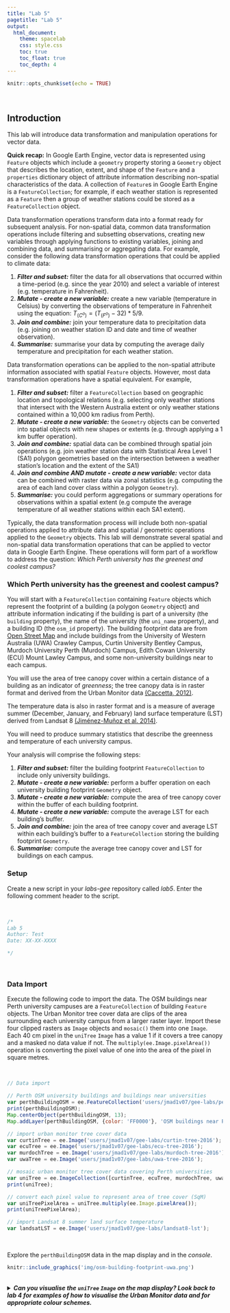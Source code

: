 ```yaml
---
title: "Lab 5"
pagetitle: "Lab 5"
output:
  html_document:
    theme: spacelab
    css: style.css
    toc: true
    toc_float: true
    toc_depth: 4
---
```


```r
knitr::opts_chunk$set(echo = TRUE)
```

<br>

## Introduction

This lab will introduce data transformation and manipulation operations for vector data. 

<div class="well well-sm">

<b>Quick recap:</b> In Google Earth Engine, vector data is represented using `Feature` objects which include a `geometry` property storing a `Geometry` object that describes the location, extent, and shape of the `Feature` and a `properties` dictionary object of attribute information describing non-spatial characteristics of the data. A collection of `Feature`s in Google Earth Engine is a `FeatureCollection`; for example, if each weather station is represented as a `Feature` then a group of weather stations could be stored as a `FeatureCollection` object. 

</div>

Data transformation operations transform data into a format ready for subsequent analysis. For non-spatial data, common data transformation operations include filtering and subsetting observations, creating new variables through applying functions to existing variables, joining and combining data, and summarising or aggregating data. For example, consider the following data transformation operations that could be applied to climate data: 

<div class="well well-sm">

1. *<b>Filter and subset:</b>* filter the data for all observations that occurred within a time-period (e.g. since the year 2010) and select a variable of interest (e.g. temperature in Fahrenheit). 
2. *<b>Mutate - create a new variable:</b>* create a new variable (temperature in Celsius) by converting the observations of temperature in Fahrenheit using the equation: $T_{(C^{o})} = (T_{(F^{o})} - 32) * 5/9$. 
3. *<b>Join and combine:</b>*  join your temperature data to precipitation data (e.g. joining on weather station ID and date and time of weather observation). 
4. *<b>Summarise:</b>* summarise your data by computing the average daily temperature and precipitation for each weather station.

</div>

Data transformation operations can be applied to the non-spatial attribute information associated with spatial `Feature` objects. However, most data transformation operations have a spatial equivalent. For example,

<div class="well well-sm">

1. *<b>Filter and subset:</b>* filter a `FeatureCollection` based on geographic location and topological relations (e.g. selecting only weather stations that intersect with the Western Australia extent or only weather stations contained within a 10,000 km radius from Perth).
2. *<b>Mutate - create a new variable:</b>* the `Geometry` objects can be converted into spatial objects with new shapes or extents (e.g. through applying a 1 km buffer operation). 
3. *<b>Join and combine:</b>* spatial data can be combined through spatial join operations (e.g. join weather station data with Statistical Area Level 1 (SA1) polygon geometries based on the intersection between a weather station's location and the extent of the SA1)
3. *<b>Join and combine AND mutate - create a new variable:</b>* vector data can be combined with raster data via zonal statistics (e.g. computing the area of each land cover class within a polygon `Geometry`). 
4. *<b>Summarise:</b>* you could perform aggregations or summary operations for observations within a spatial extent (e.g compute the average temperature of all weather stations within each SA1 extent).  

</div>

Typically, the data transformation process will include both non-spatial operations applied to attribute data and spatial / geometric operations applied to the `Geometry` objects. This lab will demonstrate several spatial and non-spatial data transformation operations that can be applied to vector data in Google Earth Engine. These operations will form part of a workflow to address the question: *Which Perth university has the greenest and coolest campus?*

### Which Perth university has the greenest and coolest campus?

You will start with a `FeatureCollection` containing `Feature` objects which represent the footprint of a building (a polygon `Geometry` object) and attribute information indicating if the building is part of a university (the `building` property), the name of the university (the `uni_name` property), and a building ID (the `osm_id` property). The building footprint data are from <a href="https://wiki.openstreetmap.org/wiki/API_v0.6" target="_blank">Open Street Map</a>  and include buildings from the University of Western Australia (UWA) Crawley Campus, Curtin University Bentley Campus, Murdoch University Perth (Murdoch) Campus, Edith Cowan University (ECU) Mount Lawley Campus, and some non-university buildings near to each campus. 

You will use the area of tree canopy cover within a certain distance of a building as an indicator of *greenness*; the tree canopy data is in raster format and derived from the Urban Monitor data <a href="https://urbanmonitor-beta.landgate.wa.gov.au/content/app/urban-monitor-metadata-final-report.pdf" target="_blank">(Caccetta, 2012)</a>.  

The temperature data is also in raster format and is a measure of average summer (December, January, and February) land surface temperature (LST) derived from Landsat 8 <a href="https://ieeexplore.ieee.org/document/6784508" target="_blank">(Jiménez-Muñoz et al. 2014)</a>. 

You will need to produce summary statistics that describe the greenness and temperature of each university campus.  

Your analysis will comprise the following steps:

<div class="well well-sm">

1. *<b>Filter and subset:</b>* filter the building footprint `FeatureCollection` to include only university buildings.
2. *<b>Mutate - create a new variable:</b>* perform a buffer operation on each university building footprint `Geometry` object. 
3. *<b>Mutate - create a new variable:</b>* compute the area of tree canopy cover within the buffer of each building footprint. 
4. *<b>Mutate - create a new variable:</b>* compute the average LST for each building's buffer. 
5. *<b>Join and combine:</b>* join the area of tree canopy cover and average LST within each building's buffer to a `FeatureCollection` storing the building footprint `Geometry`. 
6. *<b>Summarise:</b>* compute the average tree canopy cover and LST for buildings on each campus. 

</div>

### Setup

Create a new script in your *labs-gee* repository called *lab5*. Enter the following comment header to the script. 

<br>

```js
/*
Lab 5
Author: Test
Date: XX-XX-XXXX

*/

```

<br>

### Data Import

Execute the following code to import the data. The OSM buildings near Perth university campuses are a `FeatureCollection` of building `Feature` objects. The Urban Monitor tree cover data are clips of the area surrounding each university campus from a larger raster layer. Import these four clipped rasters as `Image` objects and `mosaic()` them into one `Image`. Each 40 cm pixel in the `uniTree` `Image` has a value 1 if it covers a tree canopy and a masked no data value if not. The `multiply(ee.Image.pixelArea())` operation is converting the pixel value of one into the area of the pixel in square metres.   

<br>

```js
// Data import

// Perth OSM university buildings and buildings near universities
var perthBuildingOSM = ee.FeatureCollection('users/jmad1v07/gee-labs/perth-uni-osm');
print(perthBuildingOSM);
Map.centerObject(perthBuildingOSM, 13);
Map.addLayer(perthBuildingOSM, {color: 'FF0000'}, 'OSM buildings near Perth university campuses');

// import urban monitor tree cover data
var curtinTree = ee.Image('users/jmad1v07/gee-labs/curtin-tree-2016');
var ecuTree = ee.Image('users/jmad1v07/gee-labs/ecu-tree-2016');
var murdochTree = ee.Image('users/jmad1v07/gee-labs/murdoch-tree-2016');
var uwaTree = ee.Image('users/jmad1v07/gee-labs/uwa-tree-2016');

// mosaic urban monitor tree cover data covering Perth universities
var uniTree = ee.ImageCollection([curtinTree, ecuTree, murdochTree, uwaTree]).mosaic();
print(uniTree);

// convert each pixel value to represent area of tree cover (SqM)
var uniTreePixelArea = uniTree.multiply(ee.Image.pixelArea());
print(uniTreePixelArea);

// import Landsat 8 summer land surface temperature
var landsatLST = ee.Image('users/jmad1v07/gee-labs/landsat8-lst');

```

<br>

Explore the `perthBuildingOSM` data in the map display and in the *console*. 

```r
knitr::include_graphics('img/osm-building-footprint-uwa.png')

```

<br>
<details>
  <summary><b>*Can you visualise the `uniTree` `Image` on the map display? Look back to lab 4 for examples of how to visualise the Urban Monitor data and for appropriate colour schemes.*</b></summary>
  <p>
  <br>
  ```js
// UM uni tree
Map.addLayer(uniTree, {min: 0, max: 1, palette:['#009900']}, 'UM Tree');

``` 
  </p>
</details>
<br>

<hr>
<br>

## Filter

Filtering subsets observations from your data based on their values <a href="https://r4ds.had.co.nz" target="_blank">(Wickham and Grolemund, 2017)</a>. In Google Earth Engine, comparison operators (e.g equals to `eq`, not equals to `neq`, less than `lt`, greater than `gt`) are used to filter observations based on attribute values. 

There are a range of in-built convenience `filter()` functions in Google Earth Engine that you can use for common filtering operations; for example, the following code snippet from [Lab 4a](lab-4.html) demonstrates the use of the in-built `filterDate()` function to filter a Landsat 8 `ImageCollection` using `Image` capture dates recorded in the metadata `properties` object. 

<br>

```js
// Landsat 8 Image Collection
var l8ImColl = ee.ImageCollection('LANDSAT/LC08/C01/T1_SR');

// Filter Image Collection for 2018
var l8ImColl = l8ImColl
  .filterBounds(ee.Geometry.Point(115.81237940701908,-31.9783567043356))
  .filterDate('2018-01-01', '2018-12-31');
print(l8ImColl); 
```

<br>

<details>
  <summary><b>*Change the date range to see how many `Image`s are returned if you expand the date range to include 2017?*</b></summary>
  <p>
  <br>
  88 `Image`s
  
  ```js
// Filter Image Collection for 2018
var l8ImColl2017_2018 = l8ImColl
  .filterBounds(ee.Geometry.Point(115.81237940701908,-31.9783567043356))
  .filterDate('2017-01-01', '2018-12-31');
print(l8ImColl2017_2018); 
```
  </p>
</details>
<br>

<details>
  <summary><b>*What spatial filtering operation are you applying to the Landsat 8 `ImageCollection`?*</b></summary>
  <p>
  <br>
  This filter returns all `Image`s from the Landsat 8 image collection whose extent intersects with the point `Geometry` object passed into the `filterBounds()` function.
  
  `filterBounds(ee.Geometry.Point(115.81237940701908,-31.9783567043356))`
  </p>
</details>
<br>

You will often want filter data using attributes for which there are not in-built functions. Google Earth Engine allows you to specify custom `filter()` functions. The following code snippet demonstrates how to create your own filter to subset `Feature`s in the `perthBuildingOSM` `FeatureCollection` whose `building` property value is `'university'`. If you execute the following code snippet and inspect the filtered `FeatureCollection` in the *console* and the cyan building footprints on the map display you should see that `perthUniBuildingOSM` contains fewer `Feature`s than `perthBuildingOSM`. 

<br>

```js
// Filter OSM data to keep only university buildings
var perthUniBuildingOSM = perthBuildingOSM.filter(ee.Filter.eq('building', 'university'));
print('Uni Buildings:', perthUniBuildingOSM);
Map.addLayer(perthUniBuildingOSM, {color: '000000'}, 'OSM university buildings');

```

<br>

Let's quickly unpack the `filter()` function. The `filter()` function takes an `ee.Filter.eq(name, value)` object as an argument. The `ee.Filter.eq()` object is constructed by specifying a name and value which correspond to the name of the property and a value that property should take for a filter's comparison operation to evaluate to true. You will also note that the `ee.Filter.eq()` object is prefixed with `ee`. This indicates that you will be applying the filter's comparison operation to objects that are located on Google servers. 

<br>
<details>
  <summary><b>*Look at the filter documentation on the <a href="https://developers.google.com/earth-engine/apidocs/ee-filter" target="_blank">Google Earth Engine documentation website</a>. Which filter would you use to return non-university building `Feature`s from `perthBuildingOSM`*</b></summary>
  <p>
  <br>
  `ee.Filter.neq()` <a href="https://developers.google.com/earth-engine/apidocs/ee-filter-neq" target="_blank">ee.Filter.neq("building", "university")</a>.
  </p>
</details>
<br>

<hr>
<br>

## Buffer

To compute the area of tree cover or average LST near each university building you need to define the area which corresponds to a building's surrounding neighbourhood. You can compute this area by applying a geometric `buffer()` operation to each building `Feature`'s `Geometry` object. 

The buffer operation is a unary geometric operation; it is a unary geometric operation as it is applied to just one geometric object. Along with the buffer operation, examples of unary operations include computing the centroid of a polygon object, simplifying geometries, or shifting or rescaling a geometry <a href="https://geocompr.robinlovelace.net/geometric-operations.html" target="_blank">(Lovelace et al. 2020)</a>. In contrast, binary geometry operations modify a geometry based upon another; for example, clipping one geometry using the extent using the extent of another. 

Applying a buffer to a geometry returns a polygon encompassing the area within a specified distance of the input geometry; for example, applying a 1 km buffer to a point object would return a circular polygon with a 1 km radius surrounding the point. In Google Earth Engine the `buffer()` operation can be applied to `Geometry` objects and returns a buffer polygon `Geometry` object. The `buffer()` function in Google Earth Engine has a distance parameter which is a number specifying the size of the buffer to compute (in metres unless otherwise specified). 

Here, you will compute each building's surrounding neighbourhood using a 50 m buffer. The following code snippet creates a function that computes a 50 m buffer for a `Geometry` object. Let's quickly recap how user-defined functions are created in Google Earth Engine. 

1. *function name:* first, you have given the function an informative name that describes what it does; `bufferFunc` clearly indicates this function will compute a buffer. 
2. *parameters:* the function parameters are enclosed within parentheses `(feature)` following the function declaration. This function takes in a single parameter `feature` which is passed onto the operations enclosed in `{}`. 
3. *function operations:* the operation enclosed within this function computes the 50 m buffer for the `feature` passed into the function. 
4. *return:* this function `return`s a `Feature` object containing the 50 m buffered polygon surrounding the `Feature` passed into the function.

<br>

```js
// This function computes a 50 m buffer around each university building footprint
var bufferFunc = function(feature) {
  return feature.buffer(50);
};

```

<br>

You have created a function that will compute the 50 m buffer. Next, you need to apply this function to each university building. You do this by `map`ping the function over each `Feature` in the `perthUniBuildingOSM` `FeatureCollection`. You can think of this as a "for each" operation; for each `Feature` in the `FeatureCollection` compute this function and return the result. 

The concept of mapping a function over elements in a collection can be represented graphically:

<br>

```r
knitr::include_graphics("img/function-map.png")

```

<br>

You can think of each of the orange boxes as being an element in a collection and `f` is a function that can be applied to each element. Here, `f` is `bufferFunc()`. Mapping the function `f` over each element in the collection returns a collection where each element is the return value from passing an input element into `f` as an argument. 

<br>

<div class="well well-sm">
<center>
`buildingFootprint` &rarr; <b>`bufferFunc(50)`</b> &rarr; `bufferedBuildingFootprint`<br>
&darr;<br>
`buildingFootprint` &rarr; <b>`bufferFunc(50)`</b> &rarr; `bufferedBuildingFootprint`<br>
&darr;<br>
`buildingFootprint` &rarr; <b>`bufferFunc(50)`</b> &rarr; `bufferedBuildingFootprint`<br>
&darr;<br>
`buildingFootprint` &rarr; <b>`bufferFunc(50)`</b> &rarr; `bufferedBuildingFootprint`<br>
</center>
</div>

<br>

*To avoid confusion, map here refers to the mathematical meaning of an "an operation that associates each element of a given set with one or more elements of a second set" and NOT representing objects in space <a href="https://adv-r.hadley.nz/index.html" target="_blank">(Wickham, 2020)</a>.*

If you execute the following code snippet you will map the buffer function `bufferFunc` over each `Feature` representing a university building in the `FeatureCollection` `perthUniBuildingOSM` and return a `FeatureCollection` stored in the variable `perthUniBuildingOSMBuffer`. Each `Feature` in `perthUniBuildingOSMBuffer` should contain a `Geometry` polygon object representing a 50 m buffer around a building. 

<br>

```js
// map buffer function over university buildings feature collection
var perthUniBuildingOSMBuffer = perthUniBuildingOSM.map(bufferFunc);
Map.addLayer(perthUniBuildingOSMBuffer, {color: '33FF00'}, 'Uni building 50 m buffer');

```

<br> 

```r
knitr::include_graphics("img/buffer-curtin.png")

```

<hr>
<br>

## Zonal Statistics 

You need to compute the area of tree cover and average LST surrounding each university building. You can use your buffered polygon `Geometry` objects to represent the area surrounding a building. Tree cover and LST data are in raster format. Zonal operations can be used to summarise the raster tree cover or LST values that intersect with a building's buffer. 

Data aggregation and summaries are computed in Google Earth Engine using reducer objects of the `ee.Reducer` class; again, the `ee` prefix indicates that these reducer functions are executed on Google servers. You can find an overview of reducer functions in Google Earth Engine <a href="https://developers.google.com/earth-engine/guides/reducers_intro" target="_blank">here</a>. Reducers aggregate data over space, time, or another dimension in attribute data using an aggregation or summary function (e.g. mean, max, min, sum, standard deviation). 

You the pass values for the pixels that intersect with a building's buffer into a reducer function. There are `reduceRegion()` and `reduceRegions()` functions that can be used to summarise raster values that intersect with a specified region (i.e. a building's buffer); these functions return one summary value per region. A schematic illustrating a reducer function for a region is depicted below.

<br> 

```r
knitr::include_graphics("img/Reduce_region_diagram.png")

```

<br>

The following code snippet applies the `reduceRegions()` function to the `umTreePixelArea` `Image` where each pixel value is the area of tree cover in square metres. If you look at the arguments to `reduceRegions()` you will see that the regions over which raster values are summarised are taken from the `perthUniBuildingOSMBuffer` `FeatureCollection`, a sum reducer function was use to summarise the raster values, and the summary operation was performed on raster data with a spatial resolution of 0.4 metres. 

The result of the `reduceRegions()` function is a `FeatureCollection` with the same number of `Features` as the input `FeatureCollection` but with a name:value pair in the `properties` object which contains the result of the summary of raster values within that region.

<br>

```js
// Zonal stats: reduceRegions to sum tree cover within a building's buffer
var perthUniBuildingTree = uniTreePixelArea.reduceRegions({
  collection: perthUniBuildingOSMBuffer,
  reducer: ee.Reducer.sum(),
  scale: 0.4,
});

// helper function to give result of reduceRegions an informative name
perthUniBuildingTree = perthUniBuildingTree.map(function(feature){
  return ee.Feature(feature.geometry(), { 
    building: feature.get('building'),
    osm_id: feature.get('osm_id'),
    uni_name: feature.get('uni_name'),
    treeAreaSqM: feature.get('sum')
  });
});

print('zonal stats - tree area:', perthUniBuildingTree);

```

<br> 

You can perform a similar `reduceRegions()` operation to compute average LST surrounding each university building. Inspect the results of the `reduceRegions()` in the *console*. 

<br>

```js
// Zonal stats: reduceRegions to average LST within a building's buffer
var perthUniBuildingLST = landsatLST.reduceRegions({
  collection: perthUniBuildingOSMBuffer,
  reducer: ee.Reducer.mean(),
  scale: 0.4,
});

// helper function to give result of reduceRegions an informative name
perthUniBuildingLST = perthUniBuildingLST.map(function(feature){
  return ee.Feature(feature.geometry(), { 
    building: feature.get('building'),
    osm_id: feature.get('osm_id'),
    uni_name: feature.get('uni_name'),
    lstK: feature.get('mean')
  });
});

print('zonal stats - ave. LST:', perthUniBuildingLST);

```

<br>

<br>
<details>
  <summary><b>*What is different about the reducer used to compute average LST for a building's buffer?*</b></summary>
  <p>
  <br>
  Instead of using a sum reducer which sums all the raster values that intersect with the region a mean reducer was used which computes the average of all raster values that intersect with a region - `ee.Reducer.mean()`.
  </p>
</details>
<br>

<hr>
<br>

## Join

You now have four `FeatureCollection`s that contain information about university buildings:

<div class="well well-sm">

* `perthUniBuildingOSM`: the `Geometry` objects for university building footprints.
* `perthUniBuildingOSMBuffer`: the `Geometry` objects for each university building's polygon buffer.
* `perthUniBuildingTree`: `Geometry` objects for each university building's polygon buffer and a `properties` dictionary with the area of tree cover within each buffer.
* `perthUniBuildingLST`: `Geometry` objects for each university building's polygon buffer and a `properties` dictionary with the average LST within each buffer.

</div>

You need to combine these `FeatureCollection`s into one data set without duplicating common `Geometry` objects or name:value pairs of attributes (e.g. the buffer `Geometry` objects will be common for `perthUniBuildingOSMBuffer`, `perthUniBuildingTree`, `perthUniBuildingLST`). 

You can use join operations to combine elements in a `FeatureCollection` through matching observations based on a common variable in both data sets (if you are familiar with relational database management systems this common variable(s) is often called a key - in Google Earth Engine these variables are called `leftField` and `rightField`). In Google Earth Engine what constitutes a match, between observations in two data sets, is determined by an `ee.Filter()` object; an `ee.Filter.eq()` object would join the attributes for two `Feature`s if their values for the specified `leftField` and `rightField` are equivalent. The graphic below illustrates the concept of joining two data sets based upon matching values in a common variable.

<br>

```r
knitr::include_graphics("img/inner-join.png")

```

<br>

The first step is to specify an `ee.Filter.equals()` object that will match values in a common field between two `Feature` objects. You can use the `osm_id` property which uniquely identifies a building object to match common buildings across `FeatureCollection`s. 

<br>

```js
// Use an equals filter to specify how the collections match.
var osmFilter = ee.Filter.equals({
  leftField: 'osm_id',
  rightField: 'osm_id'
});

```

<br>

Next, you need to specify the type of join to apply. Here, you will use an inner join which keeps all attributes from both `FeatureCollection`s being joined where there are matching observations for the joining field `osm_id`. 

<br>

```js
// Define the join.
var innerJoin = ee.Join.inner('primary', 'secondary');

// Apply the join.
var lstTreeJoin = innerJoin.apply(perthUniBuildingTree, perthUniBuildingLST, osmFilter);
print('joined:', lstTreeJoin);

```

<br>

The matching `Feature`s from `perthUniBuildingTree` and `perthUniBuildingLST` are stored in a `primary` and `secondary` dictionary object of the output from the join. Execute the following helper function to add the name:value pairs in `secondary` to the `properties` in the `primary` dictionary. This puts all your name:value pairs in one `properties` dictionary and makes it easy for you to query, summarise, and visualise this data. You can inspect the tidied `FeatureCollection` in the *console* to see the output from this function. 

*Not necessary, but it might be a good activity to consolidate understanding: work through the function in the below code snippet and describe what each line is doing. Things to focus on are what operations are being performed, on what, what is the output from an operation, and where is the output stored.* 

<br>

```js
// tidy up properties of output from join
lstTreeJoin = lstTreeJoin.map(function(feature) {
  var f1 = ee.Feature(feature.get('primary'));
  var f2 = ee.Feature(feature.get('secondary'));
  return f1.set(f2.toDictionary());
});

print('joined and tidied:', lstTreeJoin);

```

<br>

<hr>
<br>

## Descriptive Statistics

You have now transformed your raw data (open street map buildings near Perth university campuses, a raster layer of tree cover, and a raster layer of LST) into a format where you can answer the question at the beginning of the lab: *Which Perth university has the greenest and coolest campus?*

Your `FeatureCollection`, `lstTreeJoin`, should contain 215 `Feature`s with each `Feature` comprising a `Geometry` object and a dictionary of `properties`: `building`, `osm_id`, `uni_name`, `lstK`, and `treeAreaSqM`. One approach to addressing the question is to perform a *group by* and *summarise* operation. Group your data by the `uni_name` property and compute summary statistics for all observations within each group. Comparing the summary statistics between groups would indicate which university campus has buildings that are surrounded by more trees and cooler temperatures. 

You have already used <a href="https://developers.google.com/earth-engine/guides/reducers_intro" target="_blank">reducers</a> in Google Earth Engine to aggregate values across space, time, or other dimensions. There are other useful reducer functions: <a href="https://developers.google.com/earth-engine/guides/reducers_reduce_columns" target=_blank">`reduceColumns()`</a> aggregates values in `FeatureCollection` `properties` and a <a href="https://developers.google.com/earth-engine/guides/reducers_grouping" target="_blank">`reducer.group()`</a> applies summary operations to groups of observations. 

The following code snippet demonstrates how to apply `reduceColumns()` to the `FeatureCollection` `lstTreeJoin`. Let's go through this snippet line by line:

The `reduceColumns()` function has a:

* `selectors` parameter which is a list of `properties` that the reducer will group by and summarise values for.
* a `reducer` parameter which specifies the type of reducer function that will be applied to the `properties` specified in the `selectors` argument. 
* pass a mean reducer `ee.Reducer.mean()` as the reducer argument into `reduceColumns()` indicating you want to aggregate values using the mean function. 
* specify `repeat(2)` to apply this reducer twice (one reducer for `'treeAreaSqM'` and one reducer for `'lstK'`). 
* use `.group({.......})` to define how to group `Feature`s in your `FeatureCollection` before reducing their values. `groupField` specifies the grouping property in `selectors` (index location 2 corresponds to the third element in the list - `uni_name`). `groupName` is the name of the property for the grouping variable in the output.

<br>

```js
// group by and summarise tree area and LST within each university campus
var campusSummaryStats = lstTreeJoin.reduceColumns({
    selectors: ['treeAreaSqM', 'lstK', 'uni_name'],
    reducer: ee.Reducer.mean().repeat(2).group({
      groupField: 2,
      groupName: 'uni_name'
    })
});

print(campusSummaryStats);

```

<br>

If you inspect the `print()` of `campusSummaryStats` in the *console* you will see that it returned a dictionary object which contains a list of dictionary objects. This is an unfriendly data structure for storing and querying the data it contains. 

<br>

```r
knitr::include_graphics("img/unfriendly-data-structure.png")

```

<br>

The following code snippet tidies up this data returning a `FeatureCollection` where each `Feature` has a null `geometry` property and a dictionary of `properties`: `uni_name`, `lstK`, and `treeAreaSqM`. 

<br>

*Again, it is not necessary to understand what is going on here but working through it line by line would be a good extra exercise to consolidate understanding of programmatically transforming data into more friendly formats.*

```js
// tidy up campus summary stats
var campusSummaryStats = ee.Dictionary(campusSummaryStats).values();
var campusSummaryStatsFlat = ee.List(campusSummaryStats).flatten();

var tidySummaryStats = function(listElement) {
  var groups = ee.Dictionary();
  var stats = ee.Dictionary(listElement).get('mean');
  var treeArea = ee.List(stats).get(0);
  var temp = ee.List(stats).get(1);
  var uni = ee.Dictionary(listElement).get('uni_name');
  groups = groups.set('uni_name', uni)
    .set('treeAreaSqM', treeArea)
    .set('lstK', temp);
  var groupsFeat = ee.Feature(null, groups); 
  return groupsFeat;
  
};

var tidyCampusStats = campusSummaryStatsFlat.map(tidySummaryStats);
tidyCampusStats = ee.FeatureCollection(tidyCampusStats);
print('tidy campus stats:', tidyCampusStats);

```

<br>

```r
knitr::include_graphics("img/tidy-data-structure.png")

```

<br>

Let's look at the results. You should have `print()`ed `tidyCampusStats` onto the *console*. The `properties` object for each `Feature` stores the average area of tree canopy cover and LST within a 50 m buffer of buildings on each university campus. The figure above shows that, on average, buildings on Curtin University's Bentley Campus have an LST of 307.47 K. Look at the values reported for the other university campuses.

<hr>
<br>

## Visualisation

To make comparisons between campuses in terms of their greenness and coolness, you can look up the values in the *console* for the `properties` object storing the results of the group by and summarise operations. However, this is not a visually friendly way to inspect your data, identify patterns, or detect relationships between variables. Google Earth Engine provides a range of tools to generate <a href="https://developers.google.com/earth-engine/guides/charts" target="_blank">interactive charts</a> from spatial data. 

Chart objects can be rendered in the *console* to visualise your data. The `ui.Chart.feature.byFeature()` function creates a chart from a set of `Feature`s in a `FeatureCollection` plotting each `Feature` on the X-axis and the value for a `Feature`'s property on the Y-axis. 

The first argument to the `ui.Chart.feature.byFeature()` function is the `FeatureCollection` - `tidyCampusStats` here. The second argument to `ui.Chart.feature.byFeature()` is the label property for `Feature`s plotted on the X-axis - `'uni_name'` here. The final argument is a list object of properties whose values are plotted on the Y-axis - `['treeAreaSqM']` here. 

Use the `.setChartType()` method to specify the type of chart to create. View possible charts in this <a href="https://developers.google.com/chart/interactive/docs/gallery" target="_blank">gallery</a>. A dictionary of name:value pairs is passed into the `setOptions()` method to control various stylistic elements of the chart (e.g. chart title, axis title). 

To render your chart in the *console* use the `print()` function.

<br>

```js
// Make a chart by feature
var treeColumnChart =
  ui.Chart.feature.byFeature(tidyCampusStats, 'uni_name', ['treeAreaSqM'])
    .setChartType('ColumnChart')
    .setSeriesNames([''])
    .setOptions({
      title: 'Average tree cover near university buildings (SqM)',
      hAxis: {title: 'Uni. Campus'},
      vAxis: {title: 'Tree Cover (SqM)'}
    });
    
print(treeColumnChart);
    
    
// Make a chart by feature.
var lstColumnChart =
  ui.Chart.feature.byFeature(tidyCampusStats, 'uni_name', ['lstK'])
    .setChartType('ColumnChart')
    .setSeriesNames([''])
    .setOptions({
      title: 'Average LST near university buildings (K)',
      hAxis: {title: 'Uni. Campus'},
      vAxis: {title: 'LST (K)'}
    });
    
print(lstColumnChart);  

```

<br>

```r
knitr::include_graphics("img/tree-chart.png")

```

<br>

```r
knitr::include_graphics("img/lst-chart.png")

```

<br>

The `ui.Chart.feature.groups()` function creates a chart from a set of `Feature`s in a `FeatureCollection` plotting values for `Feature` properties on the X-axis and Y-axis. This chart can be used to visualise the relationships between variables stored in `FeatureCollection` data. 

The first argument to the `ui.Chart.feature.groups()` function is the `FeatureCollection` - `lstTreeJoin` here as we want to visualise data for individual univeristy buildings. The second argument to `ui.Chart.feature.groups()` is the property to be plotted on the X-axis - `'treeAreaSqM'` here. The third argument to `ui.Chart.feature.groups()` is the property to be plotted on the Y-axis - `'lstK'` here. The final argument is the series property used to determine groups within the data - `'uni_name'` here (setting this argument will mean each University's data points will be rendered in different colours). 

<br>

```js
// Make a scatter chart
var tempVsTree =
  ui.Chart.feature.groups(lstTreeJoin, 'treeAreaSqM', 'lstK', 'uni_name')
    .setChartType('ScatterChart')
    .setOptions({
      title: '',
      hAxis: {title: 'Building neighbourhood tree cover (SqM)'},
      vAxis: {title: 'Temperature (K)'}
    });

print(tempVsTree);

```

<br> 

```r
knitr::include_graphics("img/lst-tree-scatter.png")

```

<hr>
<br>

<div class="tocify-extend-page" data-unique="tocify-extend-page" style="height: 0;"></div>
<footer>
<p>Advanced GIS and Remote Sensing</p>
</footer>
